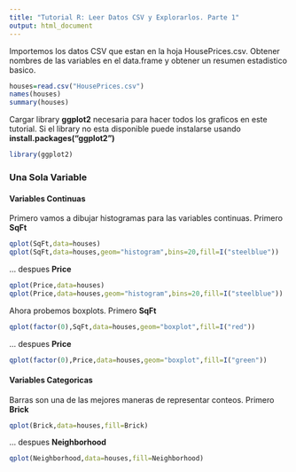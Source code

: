 ```yaml
---
title: "Tutorial R: Leer Datos CSV y Explorarlos. Parte 1"
output: html_document
---
```


Importemos los datos CSV que estan en la hoja HousePrices.csv. Obtener nombres de las variables en el data.frame y obtener un resumen estadistico basico.

```r
houses=read.csv("HousePrices.csv")
names(houses)
summary(houses)
```

Cargar library **ggplot2** necesaria para hacer todos los graficos en este tutorial. Si el library no esta disponible puede instalarse usando **install.packages("ggplot2")**

```r
library(ggplot2)
```

### Una Sola Variable
#### Variables Continuas

Primero vamos a dibujar histogramas para las variables continuas. Primero **SqFt**

```r
qplot(SqFt,data=houses)
qplot(SqFt,data=houses,geom="histogram",bins=20,fill=I("steelblue"))
```

... despues **Price**

```r
qplot(Price,data=houses)
qplot(Price,data=houses,geom="histogram",bins=20,fill=I("steelblue"))
```

Ahora probemos boxplots. Primero **SqFt**

```r
qplot(factor(0),SqFt,data=houses,geom="boxplot",fill=I("red"))
```

... despues **Price**

```r
qplot(factor(0),Price,data=houses,geom="boxplot",fill=I("green"))
```

#### Variables Categoricas

Barras son una de las mejores maneras de representar conteos. Primero **Brick**

```r
qplot(Brick,data=houses,fill=Brick)
```

... despues **Neighborhood**
```r
qplot(Neighborhood,data=houses,fill=Neighborhood)
```

